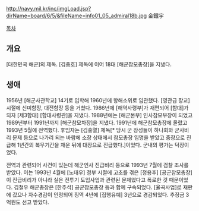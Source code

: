 http://navy.mil.kr/inc/imgLoad.jsp?dirName=board/6/5/&fileName=info01_05_admiral18b.jpg
金鐵宇

[[목차]]
== 개요 ==
[대한민국 해군]의 제독. [김종호] 제독에 이어 18대 [해군참모총장]을 지냈다.

== 생애 ==
1956년 [해군사관학교] 14기로 입학해 1960년에 항해소위로 임관했다. [영관급 장교] 시절에 신미함장, 대전함장 등을 거쳤다. 1986년에 [해역사령부]가 재편되어 [함대]가 되자 [제3함대] [함대사령관]을 지냈다. 1988년에는 [해군본부] 인사참모부장이 되었고 1989년부터 1991년까지 [해군참모차장]을 지냈다. 1991년에 해군참모총장에 올랐고 1993년 5월에 전역했다. 후임자는 [김홍열] 제독[* 당시 군 장성들이 하나회와 군사비리 문제 등으로 나가리 되는 바람에 소장 상태에서 참모총장 임명을 받았고 중장으로 진급해 1년간의 복무기간을 채운 뒤에 대장으로 진급했다.]이었다. 군내의 평가는 덕장이었다.

전역과 관련되어 사건이 있는데 해군인사 진급비리 등으로 1993년 7월에 검찰 조사를 받았다. 이는 1993년 4월에 [노태우] 정부 시절에 고초를 겪은 [정용후] [공군참모총장]이 진급비리가 아니라 실은 전투기 도입사업과 관련된 문제였다고 폭로한 것 때문이었다. 김철우 해군총장은 [한주석] 공군참모총장 등과 함께 구속되었다. [율곡사업]로 재판에 갔으나 자수경감이 인정되어 징역 4년에 [집행유예] 3년으로 경감되었다. 추징금 3억원도 선고 받았다.
